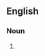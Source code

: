 {{also|éducations|êducâtions}}
==English==

===Noun===
{{head|en|noun plural form}}

# {{plural of|education|lang=en}}